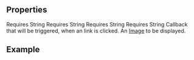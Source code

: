 
<Meta
  title="Teaser Section"
  subtitle="a complete Teaser section"
/>

## Properties

<PropsTable>
      <PropsTableRow value="headline">
        Requires <span class="code">String</span>
      </PropsTableRow>
      <PropsTableRow value="kicker">
        Requires <span class="code">String</span>
      </PropsTableRow>
      <PropsTableRow value="text">
        Requires <span class="code">String</span>
      </PropsTableRow>
      <PropsTableRow value="buttonText">
        Requires <span class="code">String</span>
      </PropsTableRow>
      <PropsTableRow value="handleButtonClick()">
        Callback that will be triggered, when an link is clicked.
      </PropsTableRow>
      <PropsTableRow value="image">
        An <a href="/#/components/image">Image</a> to be displayed.
      </PropsTableRow>
</PropsTable>

## Example

<ExampleLoader example="TeaserSection.tsx"/>